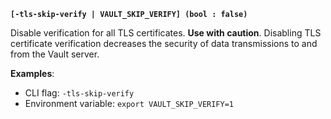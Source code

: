 <a id="global-tls-skip-verify" />

**`[-tls-skip-verify | VAULT_SKIP_VERIFY] (bool : false)`**

Disable verification for all TLS certificates. **Use with caution**. Disabling
TLS certificate verification decreases the security of data transmissions to and
from the Vault server.

**Examples**:

- CLI flag: `-tls-skip-verify`
- Environment variable: `export VAULT_SKIP_VERIFY=1`


